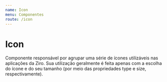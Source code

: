 ```yaml
---
name: Icon
menu: Componentes
route: /icon
---
```



# Icon
Componente responsável por agrupar uma série de ícones utilizáveis nas aplicações da Ziro. Sua utilização geralmente é feita apenas com a escolha do ícone e do seu tamanho (por meio das propriedades type e size, respectivamente).

<Playground>
    <div style={{...containerDocz, display: 'grid', gridTemplateColumns: '1fr 1fr 1fr 1fr 1fr 1fr', gridRowGap: '20px', alignContent: 'start', justifyItems: 'center'}}>
		<Icon type='ziro' size={24} />
		<Icon type='amex' size={24} />
		<Icon type='visa' size={24} />
		<Icon type='mastercard' size={24} />
		<Icon type='elo' size={24} />
		<Icon type='hiper' size={24} />
		<Icon type='success' />
		<Icon type='alert' />
		<Icon type='warning' />
		<Icon type='pen' />
		<Icon type='close' />
		<Icon type='menu' />
		<Icon type='truck' />
		<Icon type='card' />
		<Icon type='user' />
		<Icon type='logout' />
		<Icon type='shopping' />
		<Icon type='back' />
		<Icon type='cnpj' />
		<Icon type='whats' size={24} />
		<Icon type='lock' />
		<Icon type='email' />
		<Icon type='calendar' />
		<Icon type='id' />
		<Icon type='location' />
		<Icon type='facebook' size={24} />
		<Icon type='instagram' size={24} />
		<Icon type='money' size={24} />
		<Icon type='gear' size={24} />
		<Icon type='present' size={24} />
		<Icon type='trending' size={24} />
		<Icon type='globe' size={24} />
		<Icon type='add' size={24} />
		<Icon type='send' size={24} />
		<Icon type='filter' size={24} />
		<Icon type='file' size={24} />
		<Icon type='help' size={24} />
	</div>
</Playground>

<Props of={Icon} />